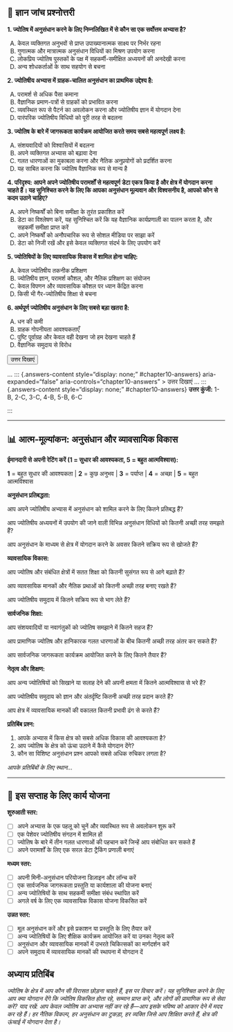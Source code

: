 ## 📝 ज्ञान जांच प्रश्नोत्तरी {.quiz-title}

::: {.quiz-box}
**1. ज्योतिष में अनुसंधान करने के लिए निम्नलिखित में से कौन सा एक सर्वोत्तम अभ्यास है?**

A) केवल व्यक्तिगत अनुभवों से प्राप्त उपाख्यानात्मक साक्ष्य पर निर्भर रहना  
B) गुणात्मक और मात्रात्मक अनुसंधान विधियों का मिश्रण उपयोग करना  
C) लोकप्रिय ज्योतिष पुस्तकों के पक्ष में सहकर्मी-समीक्षित अध्ययनों की अनदेखी करना  
D) अन्य शोधकर्ताओं के साथ सहयोग से बचना

**2. ज्योतिषीय अभ्यास में ग्राहक-चालित अनुसंधान का प्राथमिक उद्देश्य है:**

A) परामर्श से अधिक पैसा कमाना  
B) वैज्ञानिक प्रमाण-पत्रों से ग्राहकों को प्रभावित करना  
C) व्यवस्थित रूप से पैटर्न का अवलोकन करना और ज्योतिषीय ज्ञान में योगदान देना  
D) पारंपरिक ज्योतिषीय विधियों को पूरी तरह से बदलना

**3. ज्योतिष के बारे में जागरूकता कार्यक्रम आयोजित करते समय सबसे महत्वपूर्ण लक्ष्य है:**

A) संशयवादियों को विश्वासियों में बदलना  
B) अपने व्यक्तिगत अभ्यास को बढ़ावा देना  
C) गलत धारणाओं का मुकाबला करना और नैतिक अनुप्रयोगों को प्रदर्शित करना  
D) यह साबित करना कि ज्योतिष वैज्ञानिक रूप से मान्य है

**4. परिदृश्य: आपने अपने ज्योतिषीय परामर्शों से महत्वपूर्ण डेटा एकत्र किया है और क्षेत्र में योगदान करना चाहते हैं। यह सुनिश्चित करने के लिए कि आपका अनुसंधान मूल्यवान और विश्वसनीय है, आपको कौन से कदम उठाने चाहिए?**

A) अपने निष्कर्षों को बिना समीक्षा के तुरंत प्रकाशित करें  
B) डेटा का विश्लेषण करें, यह सुनिश्चित करें कि यह वैज्ञानिक कार्यप्रणाली का पालन करता है, और सहकर्मी समीक्षा प्राप्त करें  
C) अपने निष्कर्षों को अनौपचारिक रूप से सोशल मीडिया पर साझा करें  
D) डेटा को निजी रखें और इसे केवल व्यक्तिगत संदर्भ के लिए उपयोग करें

**5. ज्योतिषियों के लिए व्यावसायिक विकास में शामिल होना चाहिए:**

A) केवल ज्योतिषीय तकनीक प्रशिक्षण  
B) ज्योतिषीय ज्ञान, परामर्श कौशल, और नैतिक प्रशिक्षण का संयोजन  
C) केवल विपणन और व्यावसायिक कौशल पर ध्यान केंद्रित करना  
D) किसी भी गैर-ज्योतिषीय शिक्षा से बचना

**6. अर्थपूर्ण ज्योतिषीय अनुसंधान के लिए सबसे बड़ा खतरा है:**

A) धन की कमी  
B) ग्राहक गोपनीयता आवश्यकताएँ  
C) पुष्टि पूर्वाग्रह और केवल वही देखना जो हम देखना चाहते हैं  
D) वैज्ञानिक समुदाय से विरोध

<button
  onclick="toggleAnswers()"
  class="show-answers-btn"
  aria-expanded="false"
  aria-controls="chapter10-answers"
>
  उत्तर दिखाएं
</button>
 ...
::: {.answers-content style="display: none;" #chapter10-answers}
  aria-expanded="false"
  aria-controls="chapter10-answers"
>
  उत्तर दिखाएं
</button>
 ...
::: {.answers-content style="display: none;" #chapter10-answers}
**उत्तर कुंजी:** 1-B, 2-C, 3-C, 4-B, 5-B, 6-C
:::
:::

---

## 📊 आत्म-मूल्यांकन: अनुसंधान और व्यावसायिक विकास

::: {.assessment-box}

**ईमानदारी से अपनी रेटिंग करें (1 = सुधार की आवश्यकता, 5 = बहुत आत्मविश्वास):**

::: {.rating-scale}
**1** = बहुत सुधार की आवश्यकता | **2** = कुछ अनुभव | **3** = पर्याप्त | **4** = अच्छा | **5** = बहुत आत्मविश्वास
:::

**अनुसंधान प्रतिबद्धता:**

आप अपने ज्योतिषीय अभ्यास में अनुसंधान को शामिल करने के लिए कितने प्रतिबद्ध हैं?

आप ज्योतिषीय अध्ययनों में उपयोग की जाने वाली विभिन्न अनुसंधान विधियों को कितनी अच्छी तरह समझते हैं?

आप अनुसंधान के माध्यम से क्षेत्र में योगदान करने के अवसर कितने सक्रिय रूप से खोजते हैं?

**व्यावसायिक विकास:**

आप ज्योतिष और संबंधित क्षेत्रों में सतत शिक्षा को कितनी सुसंगत रूप से आगे बढ़ाते हैं?

आप व्यावसायिक मानकों और नैतिक प्रथाओं को कितनी अच्छी तरह बनाए रखते हैं?

आप ज्योतिषीय समुदाय में कितने सक्रिय रूप से भाग लेते हैं?

**सार्वजनिक शिक्षा:**

आप संशयवादियों या नवागंतुकों को ज्योतिष समझाने में कितने सहज हैं?

आप प्रामाणिक ज्योतिष और हानिकारक गलत धारणाओं के बीच कितनी अच्छी तरह अंतर कर सकते हैं?

आप सार्वजनिक जागरूकता कार्यक्रम आयोजित करने के लिए कितने तैयार हैं?

**नेतृत्व और शिक्षण:**

आप अन्य ज्योतिषियों को सिखाने या सलाह देने की अपनी क्षमता में कितने आत्मविश्वास से भरे हैं?

आप ज्योतिषीय समुदाय को ज्ञान और अंतर्दृष्टि कितनी अच्छी तरह प्रदान करते हैं?

आप क्षेत्र में व्यावसायिक मानकों की वकालत कितनी प्रभावी ढंग से करते हैं?

**प्रतिबिंब प्रश्न:**

1. आपके अभ्यास में किस क्षेत्र को सबसे अधिक विकास की आवश्यकता है?
2. आप ज्योतिष के क्षेत्र को ऊंचा उठाने में कैसे योगदान देंगे?
3. कौन सा विशिष्ट अनुसंधान प्रश्न आपको सबसे अधिक रुचिकर लगता है?

::: {.writing-space}
*आपके प्रतिबिंबों के लिए स्थान...*
:::

:::

---

## 🎯 इस सप्ताह के लिए कार्य योजना

::: {.action-box}

**शुरुआती स्तर:**

- [ ] अपने अभ्यास के एक पहलू को चुनें और व्यवस्थित रूप से अवलोकन शुरू करें
- [ ] एक पेशेवर ज्योतिषीय संगठन में शामिल हों
- [ ] ज्योतिष के बारे में तीन गलत धारणाओं की पहचान करें जिन्हें आप संबोधित कर सकते हैं
- [ ] अपने परामर्शों के लिए एक सरल डेटा ट्रैकिंग प्रणाली बनाएं

**मध्यम स्तर:**

- [ ] अपनी मिनी-अनुसंधान परियोजना डिज़ाइन और लॉन्च करें
- [ ] एक सार्वजनिक जागरूकता प्रस्तुति या कार्यशाला की योजना बनाएं
- [ ] अन्य ज्योतिषियों के साथ सहकर्मी समीक्षा संबंध स्थापित करें
- [ ] अगले वर्ष के लिए एक व्यावसायिक विकास योजना विकसित करें

**उन्नत स्तर:**

- [ ] मूल अनुसंधान करें और इसे प्रकाशन या प्रस्तुति के लिए तैयार करें
- [ ] अन्य ज्योतिषियों के लिए शैक्षिक कार्यक्रम आयोजित करें या उनका नेतृत्व करें
- [ ] अनुसंधान और व्यावसायिक मानकों में उभरते चिकित्सकों का मार्गदर्शन करें
- [ ] अपने समुदाय में व्यावसायिक मानकों की स्थापना में योगदान दें
:::

## **अध्याय प्रतिबिंब**
*ज्योतिष के क्षेत्र में आप कौन सी विरासत छोड़ना चाहते हैं, इस पर विचार करें। यह सुनिश्चित करने के लिए आप क्या योगदान देंगे कि ज्योतिष विकसित होता रहे, सम्मान प्राप्त करे, और लोगों की प्रामाणिक रूप से सेवा करे? याद रखें: आप केवल ज्योतिष का अभ्यास नहीं कर रहे हैं—आप इसके भविष्य को आकार देने में मदद कर रहे हैं। हर नैतिक विकल्प, हर अनुसंधान का टुकड़ा, हर व्यक्ति जिसे आप शिक्षित करते हैं, क्षेत्र की ऊंचाई में योगदान देता है।*

<script src="../scripts/quiz-interactions.js"></script>
